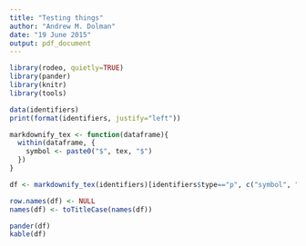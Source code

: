 ```yaml
---
title: "Testing things"
author: "Andrew M. Dolman"
date: "19 June 2015"
output: pdf_document
---
```


```r
library(rodeo, quietly=TRUE)
library(pander)
library(knitr)
library(tools)

data(identifiers)
print(format(identifiers, justify="left"))
```

```r
markdownify_tex <- function(dataframe){
  within(dataframe, {
    symbol <- paste0("$", tex, "$")
  })
}

df <- markdownify_tex(identifiers)[identifiers$type=="p", c("symbol", "unit", "description")]

row.names(df) <- NULL
names(df) <- toTitleCase(names(df))

pander(df)
kable(df)

```

